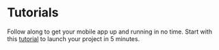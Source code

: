# Tutorials

Follow along to get your mobile app up and running in no time. Start with this [tutorial](/tutorials/ship-in-5-minutes) to launch your project in 5 minutes.
